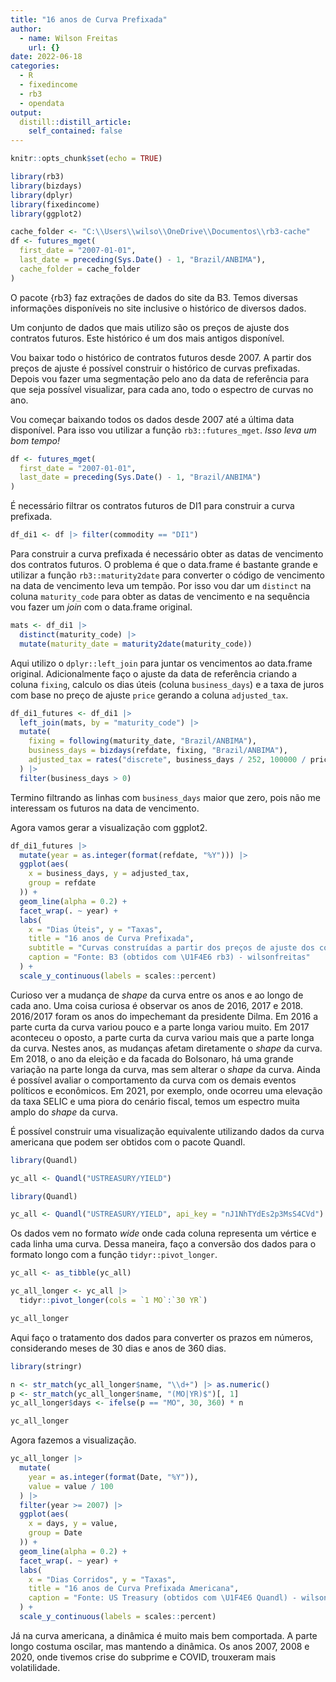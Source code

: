 ```yaml
---
title: "16 anos de Curva Prefixada"
author:
  - name: Wilson Freitas
    url: {}
date: 2022-06-18
categories:
  - R
  - fixedincome
  - rb3
  - opendata
output:
  distill::distill_article:
    self_contained: false
---
```


```r
knitr::opts_chunk$set(echo = TRUE)
```

```r
library(rb3)
library(bizdays)
library(dplyr)
library(fixedincome)
library(ggplot2)
```

```r
cache_folder <- "C:\\Users\\wilso\\OneDrive\\Documentos\\rb3-cache"
df <- futures_mget(
  first_date = "2007-01-01",
  last_date = preceding(Sys.Date() - 1, "Brazil/ANBIMA"),
  cache_folder = cache_folder
)
```

O pacote {rb3} faz extrações de dados do site da B3.
Temos diversas informações disponíveis no site inclusive o histórico de diversos dados.

Um conjunto de dados que mais utilizo são os preços de ajuste dos contratos futuros.
Este histórico é um dos mais antigos disponível.

Vou baixar todo o histórico de contratos futuros desde 2007.
A partir dos preços de ajuste é possível construir o histórico de curvas prefixadas.
Depois vou fazer uma segmentação pelo ano da data de referência para que seja possível
visualizar, para cada ano, todo o espectro de curvas no ano.

Vou começar baixando todos os dados desde 2007 até a última data disponível.
Para isso vou utilizar a função `rb3::futures_mget`.
*Isso leva um bom tempo!*

```r
df <- futures_mget(
  first_date = "2007-01-01",
  last_date = preceding(Sys.Date() - 1, "Brazil/ANBIMA")
)
```

É necessário filtrar os contratos futuros de DI1 para construir a curva prefixada.

```r
df_di1 <- df |> filter(commodity == "DI1")
```

Para construir a curva prefixada é necessário obter as datas de vencimento dos contratos
futuros.
O problema é que o data.frame é bastante grande e utilizar a função `rb3::maturity2date`
para converter o código de vencimento na data de vencimento leva um tempão.
Por isso vou dar um `distinct` na coluna `maturity_code` para obter as datas de vencimento e 
na sequência vou fazer um *join* com o data.frame original.

```r
mats <- df_di1 |>
  distinct(maturity_code) |>
  mutate(maturity_date = maturity2date(maturity_code))
```

Aqui utilizo o `dplyr::left_join` para juntar os vencimentos ao data.frame original.
Adicionalmente faço o ajuste da data de referência criando a coluna `fixing`,
calculo os dias úteis (coluna `business_days`) e a taxa de juros com base no preço de ajuste `price`
gerando a coluna `adjusted_tax`.

```r
df_di1_futures <- df_di1 |>
  left_join(mats, by = "maturity_code") |>
  mutate(
    fixing = following(maturity_date, "Brazil/ANBIMA"),
    business_days = bizdays(refdate, fixing, "Brazil/ANBIMA"),
    adjusted_tax = rates("discrete", business_days / 252, 100000 / price)
  ) |>
  filter(business_days > 0)
```

Termino filtrando as linhas com `business_days` maior que zero, pois não me interessam os futuros
na data de vencimento.

Agora vamos gerar a visualização com ggplot2.

```r
df_di1_futures |>
  mutate(year = as.integer(format(refdate, "%Y"))) |>
  ggplot(aes(
    x = business_days, y = adjusted_tax,
    group = refdate
  )) +
  geom_line(alpha = 0.2) +
  facet_wrap(. ~ year) +
  labs(
    x = "Dias Úteis", y = "Taxas",
    title = "16 anos de Curva Prefixada",
    subtitle = "Curvas construídas a partir dos preços de ajuste dos contratos Futuros DI1",
    caption = "Fonte: B3 (obtidos com \U1F4E6 rb3) - wilsonfreitas"
  ) +
  scale_y_continuous(labels = scales::percent)
```

Curioso ver a mudança de *shape* da curva entre os anos e ao longo de cada ano.
Uma coisa curiosa é observar os anos de 2016, 2017 e 2018.
2016/2017 foram os anos do impechemant da presidente Dilma.
Em 2016 a parte curta da curva variou pouco e a parte longa variou muito.
Em 2017 aconteceu o oposto, a parte curta da curva variou mais que a parte longa da curva.
Nestes anos, as mudanças afetam diretamente o *shape* da curva.
Em 2018, o ano da eleição e da facada do Bolsonaro, há uma grande variação na parte longa
da curva, mas sem alterar o *shape* da curva.
Ainda é possível avaliar o comportamento da curva com os demais eventos políticos e econômicos.
Em 2021, por exemplo, onde ocorreu uma elevação da taxa SELIC e uma piora do cenário fiscal,
temos um espectro muita amplo do *shape* da curva.

É possível construir uma visualização equivalente utilizando dados da curva americana que podem
ser obtidos com o pacote Quandl.

```r
library(Quandl)

yc_all <- Quandl("USTREASURY/YIELD")
```

```r
library(Quandl)

yc_all <- Quandl("USTREASURY/YIELD", api_key = "nJ1NhTYdEs2p3MsS4CVd")
```

Os dados vem no formato *wide* onde cada coluna representa um vértice e cada linha uma curva.
Dessa maneira, faço a conversão dos dados para o formato longo com a função `tidyr::pivot_longer`.

```r
yc_all <- as_tibble(yc_all)

yc_all_longer <- yc_all |>
  tidyr::pivot_longer(cols = `1 MO`:`30 YR`)

yc_all_longer
```

Aqui faço o tratamento dos dados para converter os prazos em números, considerando meses de 30
dias e anos de 360 dias.

```r
library(stringr)

n <- str_match(yc_all_longer$name, "\\d+") |> as.numeric()
p <- str_match(yc_all_longer$name, "(MO|YR)$")[, 1]
yc_all_longer$days <- ifelse(p == "MO", 30, 360) * n

yc_all_longer
```

Agora fazemos a visualização.

```r
yc_all_longer |>
  mutate(
    year = as.integer(format(Date, "%Y")),
    value = value / 100
  ) |>
  filter(year >= 2007) |>
  ggplot(aes(
    x = days, y = value,
    group = Date
  )) +
  geom_line(alpha = 0.2) +
  facet_wrap(. ~ year) +
  labs(
    x = "Dias Corridos", y = "Taxas",
    title = "16 anos de Curva Prefixada Americana",
    caption = "Fonte: US Treasury (obtidos com \U1F4E6 Quandl) - wilsonfreitas"
  ) +
  scale_y_continuous(labels = scales::percent)
```

Já na curva americana, a dinâmica é muito mais bem comportada.
A parte longo costuma oscilar, mas mantendo a dinâmica.
Os anos 2007, 2008 e 2020, onde tivemos crise do subprime e COVID, trouxeram mais volatilidade.